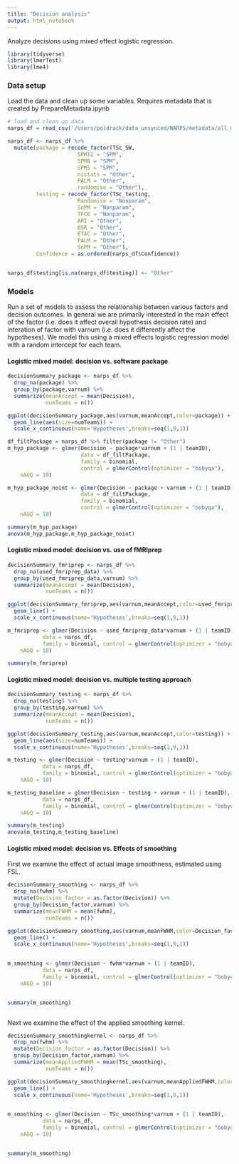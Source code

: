 ```yaml
---
title: "Decision analysis"
output: html_notebook
---
```


Analyze decisions using mixed effect logistic regression.

```r
library(tidyverse)
library(lmerTest)
library(lme4)
```

### Data setup 

Load the data and clean up some variables.  Requires metadata that is created by PrepareMetadata.ipynb

```r
# load and clean up data
narps_df = read_csv('/Users/poldrack/data_unsynced/NARPS/metadata/all_metadata.csv')

narps_df <- narps_df %>% 
  mutate(package = recode_factor(TSc_SW,
                      SPM12 = "SPM",
                      SPM8 = "SPM",
                      SPM5 = "SPM",
                      nistats = "Other",
                      PALM = "Other",
                      randomise = "Other"),
         testing = recode_factor(TSc_testing,
                      Randomise = "Nonparam",
                      SnPM = "Nonparam",
                      TFCE = "Nonparam",
                      ARI = "Other",
                      BSR = "Other",
                      ETAC = "Other",
                      PALM = "Other",
                      SnPM = "Other"),
         Confidence = as.ordered(narps_df$Confidence)) 


narps_df$testing[is.na(narps_df$testing)] <- "Other"

```

### Models

Run a set of models to assess the relationship between various factors and decision outcomes.  In general we are primarily interested in the main effect of the factor (i.e. does it affect overall hypothesis decision rate) and interation of factor with varnum (i.e. does it differently affect the hypotheses).  We model this using a mixed effects logistic regression model with a random intercept for each team.

#### Logistic mixed model: decision vs. software package

```r
decisionSummary_package <- narps_df %>%
  drop_na(package) %>%
  group_by(package,varnum) %>%
  summarize(meanAccept = mean(Decision),
            numTeams = n()) 

ggplot(decisionSummary_package,aes(varnum,meanAccept,color=package)) +
  geom_line(aes(size=numTeams)) +
  scale_x_continuous(name='Hypotheses',breaks=seq(1,9,1))

```

```r
df_filtPackage = narps_df %>% filter(package != "Other")
m_hyp_package <- glmer(Decision ~ package*varnum + (1 | teamID), 
                       data = df_filtPackage, 
                       family = binomial, 
                       control = glmerControl(optimizer = "bobyqa"),
    nAGQ = 10)

m_hyp_package_noint <- glmer(Decision ~ package + varnum + (1 | teamID), 
                       data = df_filtPackage, 
                       family = binomial, 
                       control = glmerControl(optimizer = "bobyqa"),
    nAGQ = 10)

summary(m_hyp_package)
anova(m_hyp_package,m_hyp_package_noint)

```

#### Logistic mixed model: decision vs. use of fMRIprep

```r
decisionSummary_fmriprep <- narps_df %>%
  drop_na(used_fmriprep_data) %>%
  group_by(used_fmriprep_data,varnum) %>%
  summarize(meanAccept = mean(Decision),
            numTeams = n()) 

ggplot(decisionSummary_fmriprep,aes(varnum,meanAccept,color=used_fmriprep_data)) +
  geom_line() +
  scale_x_continuous(name='Hypotheses',breaks=seq(1,9,1))

```

```r
m_fmriprep <- glmer(Decision ~ used_fmriprep_data*varnum + (1 | teamID), 
           data = narps_df, 
           family = binomial, control = glmerControl(optimizer = "bobyqa"),
    nAGQ = 10)

summary(m_fmriprep)
```

#### Logistic mixed model: decision vs. multiple testing approach


```r
decisionSummary_testing <- narps_df %>%
  drop_na(testing) %>%
  group_by(testing,varnum) %>%
  summarize(meanAccept = mean(Decision),
            numTeams = n()) 

ggplot(decisionSummary_testing,aes(varnum,meanAccept,color=testing)) +
  geom_line(aes(size=numTeams)) +
  scale_x_continuous(name='Hypotheses',breaks=seq(1,9,1))

```


```r
m_testing <- glmer(Decision ~ testing*varnum + (1 | teamID), 
           data = narps_df, 
           family = binomial, control = glmerControl(optimizer = "bobyqa"),
    nAGQ = 10)

m_testing_baseline = glmer(Decision ~ testing + varnum + (1 | teamID), 
           data = narps_df, 
           family = binomial, control = glmerControl(optimizer = "bobyqa"),
    nAGQ = 10)

summary(m_testing)
anova(m_testing,m_testing_baseline)

```

#### Logistic mixed model: decision vs. Effects of smoothing

First we examine the effect of actual image smoothness, estimated using FSL.

```r
decisionSummary_smoothing <- narps_df %>%
  drop_na(fwhm) %>%
  mutate(Decision_factor = as.factor(Decision)) %>%
  group_by(Decision_factor,varnum) %>%
  summarize(meanFWHM = mean(fwhm),
            numTeams = n()) 

ggplot(decisionSummary_smoothing,aes(varnum,meanFWHM,color=Decision_factor)) +
  geom_line() +
  scale_x_continuous(name='Hypotheses',breaks=seq(1,9,1))
  

```


```r
m_smoothing <- glmer(Decision ~ fwhm*varnum + (1 | teamID), 
           data = narps_df, 
           family = binomial, control = glmerControl(optimizer = "bobyqa"),
    nAGQ = 10)


summary(m_smoothing)



```


Next we examine the effect of the applied smoothing kernel.

```r
decisionSummary_smoothingkernel <- narps_df %>%
  drop_na(fwhm) %>%
  mutate(Decision_factor = as.factor(Decision)) %>%
  group_by(Decision_factor,varnum) %>%
  summarize(meanAppliedFWHM = mean(TSc_smoothing),
            numTeams = n()) 

ggplot(decisionSummary_smoothingkernel,aes(varnum,meanAppliedFWHM,color=Decision_factor)) +
  geom_line() +
  scale_x_continuous(name='Hypotheses',breaks=seq(1,9,1))
  

```


```r
m_smoothing <- glmer(Decision ~ TSc_smoothing*varnum + (1 | teamID), 
           data = narps_df, 
           family = binomial, control = glmerControl(optimizer = "bobyqa"),
    nAGQ = 10)


summary(m_smoothing)



```


